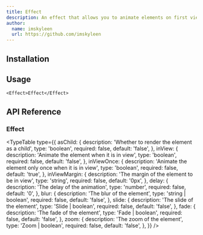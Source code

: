 ```yaml
---
title: Effect
description: An effect that allows you to animate elements on first view or load.
author:
  name: imskyleen
  url: https://github.com/imskyleen
---
```


<ComponentPreview name="demo-primitives-effects-effect" />

## Installation

<ComponentInstallation name="primitives-effects-effect" />

## Usage

```tsx
<Effect>Effect</Effect>
```

## API Reference

### Effect

<TypeTable
  type={{
    asChild: {
      description: 'Whether to render the element as a child',
      type: 'boolean',
      required: false,
      default: 'false',
    },
    inView: {
      description: 'Animate the element when it is in view',
      type: 'boolean',
      required: false,
      default: 'false',
    },
    inViewOnce: {
      description: 'Animate the element only once when it is in view',
      type: 'boolean',
      required: false,
      default: 'true',
    },
    inViewMargin: {
      description: 'The margin of the element to be in view',
      type: 'string',
      required: false,
      default: '0px',
    },
    delay: {
      description: 'The delay of the animation',
      type: 'number',
      required: false,
      default: '0',
    },
    blur: {
      description: 'The blur of the element',
      type: 'string | boolean',
      required: false,
      default: 'false',
    },
    slide: {
      description: 'The slide of the element',
      type: 'Slide | boolean',
      required: false,
      default: 'false',
    },
    fade: {
      description: 'The fade of the element',
      type: 'Fade | boolean',
      required: false,
      default: 'false',
    },
    zoom: {
      description: 'The zoom of the element',
      type: 'Zoom | boolean',
      required: false,
      default: 'false',
    },
  }}
/>
